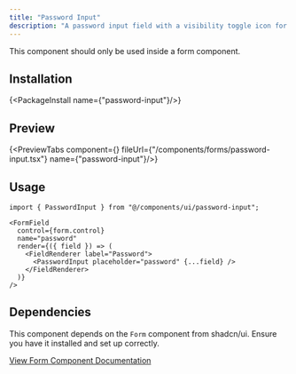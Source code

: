 ```yaml
---
title: "Password Input"
description: "A password input field with a visibility toggle icon for forms."
---
```



<Callout title="Usage Restriction">
  This component should only be used inside a form component.
</Callout>

## Installation

{<PackageInstall name={"password-input"}/>}

## Preview

{<PreviewTabs component={<PasswordInputForm />} fileUrl={"/components/forms/password-input.tsx"} name={"password-input"}/>}

## Usage

```tsx
import { PasswordInput } from "@/components/ui/password-input";
```

```tsx
<FormField
  control={form.control}
  name="password"
  render={({ field }) => (
    <FieldRenderer label="Password">
      <PasswordInput placeholder="password" {...field} />
    </FieldRenderer>
  )}
/>
```

## Dependencies

This component depends on the `Form` component from shadcn/ui. Ensure you have it installed and set up correctly.

[View Form Component Documentation](https://ui.shadcn.com/docs/components/form)
